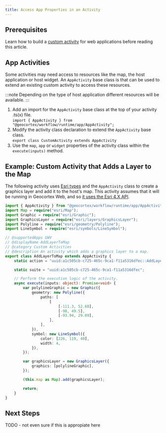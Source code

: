 ```yaml
---
title: Access App Properties in an Activity
---
```


## Prerequisites

Learn how to build a [custom activity](implement-custom-activity-web.mdx) for web applications before reading this article.

## App Activities

Some activities may need access to resources like the map, the host application or host widget. An `AppActivity` base class is that can be used to extend an existing custom activity to access these resources.

:::note
Depending on the type of host application different resources will be available.
:::

1. Add an import for the `AppActivity` base class at the top of your activity .ts(x) file.  
   `import { AppActivity } from "@geocortex/workflow/runtime/app/AppActivity";`
1. Modify the activity class declaration to extend the `AppActivity` base class.  
   `export class CustomActivity extends AppActivity`
1. Use the `map`, `app` or `widget` properties of the activity class within the `execute(inputs)` method.

## Example: Custom Activity that Adds a Layer to the Map

The following activity uses [Esri types](integrating-the-esri-api-web.mdx) and the `AppActivity` class to create a graphics layer and add it to the host's map. This activity assumes that it will be running in Geocortex Web, and so [it uses the Esri 4.X API](integrating-the-esri-api-web.mdx#swap-out-the-default-esri-3x-api-for-the-4x-api).

```typescript
import { AppActivity } from "@geocortex/workflow/runtime/app/AppActivity";
import Map = require("esri/Map");
import Graphic = require("esri/Graphic");
import GraphicsLayer = require("esri/layers/GraphicsLayer");
import Polyline = require("esri/geometry/Polyline");
import LineSymbol = require("esri/symbols/LineSymbol");

// @supportedApps GWV
// @displayName AddLayerToMap
// @category Custom Activities
// @description An activity which adds a graphics layer to a map.
export class AddLayerToMap extends AppActivity {
    static action = "uuid:a1c505cb-c725-465c-9ca1-f11a5316dfec::AddLayerToMap";

    static suite = "uuid:a1c505cb-c725-465c-9ca1-f11a5316dfec";

    // Perform the execution logic of the activity.
    async execute(inputs: object): Promise<void> {
        var polylineGraphic = new Graphic({
            geometry: new Polyline({
                paths: [
                    [
                        [-111.3, 52.68],
                        [-98, 49.5],
                        [-93.94, 29.89],
                    ],
                ],
            }),
            symbol: new LineSymbol({
                color: [226, 119, 40],
                width: 4,
            }),
        });

        var graphicsLayer = new GraphicsLayer({
            graphics: [polylineGraphic],
        });

        (this.map as Map).add(graphicsLayer);

        return;
    }
}
```

## Next Steps

TODO - not even sure if this is appropiate here
